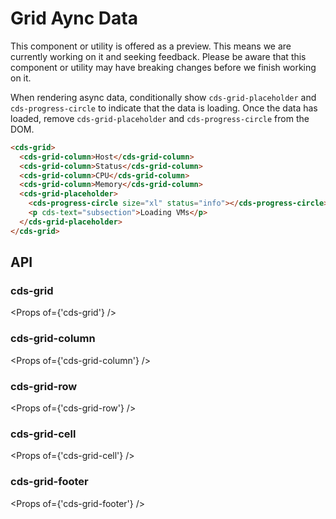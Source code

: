 
<Meta title="Data Grid (Preview)/Async Data" />

# Grid Aync Data

<cds-alert-group status="warning" cds-layout="m-b:lg">
  <cds-alert>
    This component or utility is offered as a preview. This means we are currently working on it and seeking feedback.
    Please be aware that this component or utility may have breaking changes before we finish working on it.
  </cds-alert>
</cds-alert-group>

When rendering async data, conditionally show `cds-grid-placeholder` and `cds-progress-circle` to indicate that the data is loading.
Once the data has loaded, remove `cds-grid-placeholder` and `cds-progress-circle` from the DOM.

```html
<cds-grid>
  <cds-grid-column>Host</cds-grid-column>
  <cds-grid-column>Status</cds-grid-column>
  <cds-grid-column>CPU</cds-grid-column>
  <cds-grid-column>Memory</cds-grid-column>
  <cds-grid-placeholder>
    <cds-progress-circle size="xl" status="info"></cds-progress-circle>
    <p cds-text="subsection">Loading VMs</p>
  </cds-grid-placeholder>
</cds-grid>
```

<Story id="stories-grid--async-data" />

## API

### cds-grid

<Props of={'cds-grid'} />

### cds-grid-column

<Props of={'cds-grid-column'} />

### cds-grid-row

<Props of={'cds-grid-row'} />

### cds-grid-cell

<Props of={'cds-grid-cell'} />

### cds-grid-footer

<Props of={'cds-grid-footer'} />
